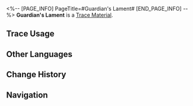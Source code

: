 <%-- [PAGE_INFO]
PageTitle=#Guardian's Lament#
[END_PAGE_INFO] --%>
{{Item Infobox
|id          = 110502
|image       = Item Guardian's Lament.png
|type        = Trace Material
|invCategory = Upgrade Materials
|rarity      = 4
|effect      = 
|description = Advanced level-up material for Traces.
|source1     = [[Echo of War (Everwinter Hill)]]
}}
{{Description|Together with this visor, the twisted wish of a Guardian also lies broken.<br />She had wanted to find a way out for her people to escape the Everwinter, but ended up becoming a puppet of a consciousness beyond her.<br /><br />''"Supreme Guardian, the title passed down to generations of Belobog's rulers, the one who looked after all the people &mdash; It never occurred to anyone that the Guardians themselves also long for care and protection."''}}
'''Guardian's Lament''' is a [[Trace Material]].

==Trace Usage==
{{Trace Usage}}

==Other Languages==
{{Other Languages
|en   = Guardian's Lament
|zhs  = 守护者的悲愿
|zht  = 守護者的悲願
|ja   = 守護者の悲願
|ko   = 수호자의 비원(悲願)
|es   = Lamento de la Guardiana
|fr   = Complainte d'une gardienne
|ru   = Скорбь хранительницы
|th   = Guardian's Lament
|vi   = Điều Ước Của Đấng Bảo Vệ
|de   = Lamento der Wächterin
|id   = Guardian's Lament
|pt   = Lamento do Guardião
}}

==Change History==
{{Change History|1.0}}

==Navigation==
{{Upgrade Material Navbox}}